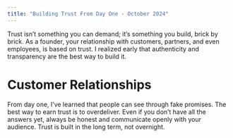 ```yaml
---
title: "Building Trust From Day One - October 2024"
---
```



<div className={styles.preserve}>


Trust isn’t something you can demand; it’s something you build, brick by brick. As a founder, your relationship with customers, partners, and even employees, is based on trust. I realized early that authenticity and transparency are the best way to build it.



<h1>Customer Relationships</h1>
From day one, I’ve learned that people can see through fake promises. The best way to earn trust is to overdeliver. Even if you don’t have all the answers yet, always be honest and communicate openly with your audience. Trust is built in the long term, not overnight.



</div>